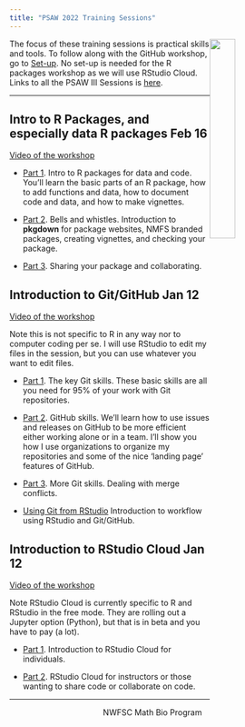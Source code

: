 ```yaml
---
title: "PSAW 2022 Training Sessions"
---
```


<img style="float: right;" src="images/tools-logo-transparent.png" width=30%>

The focus of these training sessions is practical skills and tools. To follow along with the GitHub workshop, go to [Set-up](set-up.html). No set-up is needed for the R packages workshop as we will use RStudio Cloud. Links to all the PSAW III Sessions is [here](https://sites.google.com/noaa.gov/nmfs-ost-psaw/home).

<hr>

## Intro to R Packages, and especially data R packages Feb 16

[Video of the workshop](https://youtu.be/DHoedjyRWfU)

* [Part 1](packages-part1.html). Intro to R packages for data and code. You'll learn the basic parts of an R package, how to add functions and data, how to document code and data, and how to make vignettes.

* [Part 2](packages-part2.html). Bells and whistles. Introduction to **pkgdown** for package websites, NMFS branded packages, creating vignettes, and checking your package. 

* [Part 3](packages-part3.html). Sharing your package and collaborating.

## Introduction to Git/GitHub Jan 12

[Video of the workshop](https://youtu.be/nNl8KqA57A0)

Note this is not specific to R in any way nor to computer coding per se. I will use RStudio to edit my files in the session, but you can use whatever you want to edit files.

* [Part 1](git-part1.html). The key Git skills. These basic skills are all you need for 95% of your work with Git repositories.

* [Part 2](git-part2.html). GitHub skills. We'll learn how to use issues and releases on GitHub to be more efficient either working alone or in a team. I'll show you how I use organizations to organize my repositories and some of the nice 'landing page' features of GitHub.

* [Part 3](git-part3.html). More Git skills. Dealing with merge conflicts.

* [Using Git from RStudio](Git-RStudio.html) Introduction to workflow using RStudio and Git/GitHub.


## Introduction to RStudio Cloud Jan 12

[Video of the workshop](https://youtu.be/2xLf3uK-J0U)

Note RStudio Cloud is currently specific to R and RStudio in the free mode. They are rolling out a Jupyter option (Python), but that is in beta and you have to pay (a lot).

* [Part 1](rstudiocloud-part1.html). Introduction to RStudio Cloud for individuals.

* [Part 2](rstudiocloud-part2.html). RStudio Cloud for instructors or those wanting to share code or collaborate on code.



<hr>

<div style="text-align: center">
<i class="fas fa-cubes"></i> NWFSC Math Bio Program <i class="fas fa-cubes"></i>
</div>
